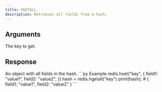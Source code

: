 ```yaml
---
title: HGETALL
description: Retrieves all fields from a hash.
---
```


## Arguments

<ParamField body="key" type="string" required>
  The key to get.
</ParamField>

## Response

<ResponseField type="TValue | null" required>
  An object with all fields in the hash.
</ResponseField>

<RequestExample>
```py Example
redis.hset("key", {
  field1: "value1",
  field2: "value2",
  })
hash = redis.hgetall("key")
print(hash); # { field1: "value1", field2: "value2" }
```
</RequestExample>
